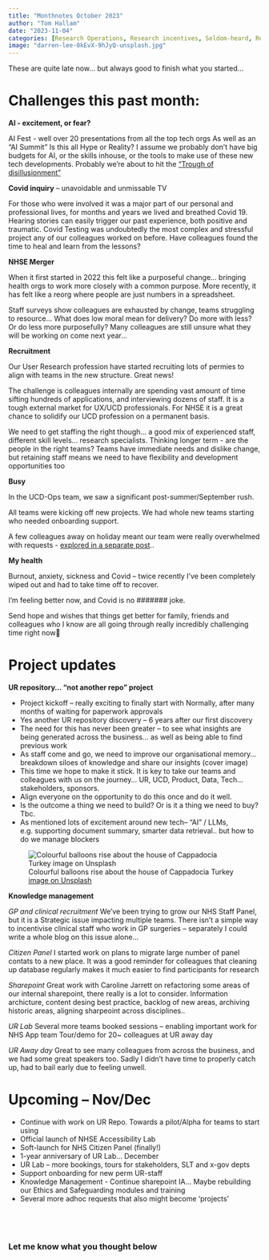 ```yaml
---
title: "Monthnotes October 2023"
author: "Tom Hallam"
date: "2023-11-04"
categories: [Research Operations, Research incentives, Seldom-heard, Research Panels, User-Centred Design, Inclusivity, Culture Change, Community, Capability]
image: "darren-lee-0kEvX-9hJyQ-unsplash.jpg"
---
```



These are quite late now… but always good to finish what you started…
 
# Challenges this past month:

**AI - excitement, or fear?** 

AI Fest - well over 20 presentations from all the top tech orgs
As well as an “AI Summit” Is this all Hype or Reality? 
I assume we probably don’t have big budgets for AI, or the skills inhouse, or the tools to make use of these new tech developments. 
Probably we’re about to hit the [“Trough of disillusionment”](https://en.wikipedia.org/wiki/Gartner_hype_cycle#/media/File:Gartner_Hype_Cycle.svg){.external target="_blank"}


**Covid inquiry** – unavoidable and unmissable TV 

For those who were involved it was a major part of our personal and professional lives, for months and years we lived and breathed Covid 19. 
Hearing stories can easily trigger our past experience, both positive and traumatic. 
Covid Testing was undoubtedly the most complex and stressful project any of our colleagues worked on before. 
Have colleagues found the time to heal and learn from the lessons? 


**NHSE Merger**

When it first started in 2022 this felt like a purposeful change… bringing health orgs to work more closely with a common purpose. 
More recently, it has felt like a reorg where people are just numbers in a spreadsheet.

Staff surveys show colleagues are exhausted by change, teams struggling to resource… 
What does low moral mean for delivery? Do more with less? Or do less more purposefully?
Many colleagues are still unsure what they will be working on come next year...


**Recruitment**

Our User Research profession have started recruiting lots of permies to align with teams in the new structure. Great news! 

The challenge is colleagues internally are spending vast amount of time sifting hundreds of applications, and interviewing dozens of staff. 
It is a tough external market for UX/UCD professionals. For NHSE it is a great chance to solidify our UCD profession on a permanent basis.

We need to get staffing the right though... a good mix of experienced staff, different skill levels… research specialists. 
Thinking longer term - are the people in the right teams? Teams have immediate needs and dislike change, but retaining staff means we need to have flexibility and development opportunities too


**Busy**

In the UCD-Ops team, we saw a significant post-summer/September rush. 

All teams were kicking off new projects. We had whole new teams starting who needed onboarding support.

A few colleagues away on holiday meant our team were really overwhelmed with requests - [explored in a separate post](../2023-11-15/exploring-adhoc-request-ucd-ops).. 


**My health**

Burnout, anxiety, sickness and Covid – twice recently I’ve been completely wiped out and had to take time off to recover. 

I’m feeling better now, and Covid is no ####### joke. 

Send hope and wishes that things get better for family, friends and colleagues who I know are all going through really incredibly challenging time right now🙏



# Project updates

**UR repository… “not another repo” project**

* Project kickoff – really exciting to finally start with Normally, after many months of waiting for paperwork approvals
* Yes another UR repository discovery – 6 years after our first discovery
* The need for this has never been greater – to see what insights are being generated across the business… as well as being able to find previous work 
* As staff come and go, we need to improve our organisational memory… breakdown siloes of knowledge and share our insights (cover image)
* This time we hope to make it stick. It is key to take our teams and colleagues with us on the journey… UR, UCD, Product, Data, Tech… stakeholders, sponsors. 
* Align everyone on the opportunity to do this once and do it well.
* Is the outcome a thing we need to build? Or is it a thing we need to buy? Tbc.
* As mentioned lots of excitement around new tech– “AI” / LLMs, e.g. supporting document summary, smarter data retrieval.. but how to do we manage blockers



![Colourful balloons rise about the house of Cappadocia Turkey [image on Unsplash](https://unsplash.com/photos/thirteen-air-balloons-0kEvX-9hJyQ){.external fig-alt="Drawing balloons above Cappadocia" target="_blank"}](darren-lee-0kEvX-9hJyQ-unsplash.jpg){.external target="_blank"}


**Knowledge management**

*GP and clinical recruitment*
We’ve been trying to grow our NHS Staff Panel, but it is a Strategic issue impacting multiple teams. There isn’t a simple way to incentivise clinical staff who work in GP surgeries – separately I could write a whole blog on this issue alone…

*Citizen Panel*
I started work on plans to migrate large number of panel contats to a new place. 
It was a good reminder for colleagues that cleaning up database regularly makes it much easier to find participants for research

*Sharepoint*
Great work with Caroline Jarrett on refactoring some areas of our internal sharepoint, there really is a lot to consider. Information archicture, content desing best practice, backlog of new areas, archiving historic areas, aligning sharpeoint across disciplines..

*UR Lab* 
Several more teams booked sessions – enabling important work for NHS App team
Tour/demo for 20~ colleagues at UR away day

*UR Away day*
Great to see many colleagues from across the business, and we had some great speakers too. Sadly I didn't have time to properly catch up, had to bail early due to feeling unwell.

# Upcoming – Nov/Dec

* Continue with work on UR Repo. Towards a pilot/Alpha for teams to start using
* Official launch of NHSE Accessibility Lab
* Soft-launch for NHS Citizen Panel (finally!)
* 1-year anniversary of UR Lab… December
* UR Lab – more bookings, tours for stakeholders, SLT and x-gov depts
* Support onboarding for new perm UR-staff
* Knowledge Management - Continue sharepoint IA... Maybe rebuilding our Ethics and Safeguarding modules and training
* Several more adhoc requests that also might become ‘projects’


<br>
---

### Let me know what you thought below

<script src="https://giscus.app/client.js"
        data-repo="thomashallam/thomashallam.github.io"
        data-repo-id="R_kgDOIW_M2g"
        data-category="General"
        data-category-id="DIC_kwDOIW_M2s4CSpZr"
        data-mapping="url"
        data-strict="0"
        data-reactions-enabled="1"
        data-emit-metadata="0"
        data-input-position="top"
        data-theme="dark_protanopia"
        data-lang="en"
        data-loading="lazy"
        crossorigin="anonymous"
        async>
</script>